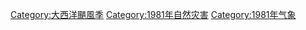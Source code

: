 [[Category:大西洋颶風季|Category:大西洋颶風季]]
[[Category:1981年自然灾害|Category:1981年自然灾害]]
[[Category:1981年气象|Category:1981年气象]]